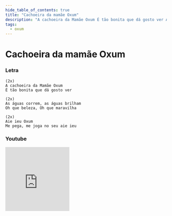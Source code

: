 ```yaml
---
hide_table_of_contents: true
title: "Cachoeira da mamãe Oxum"
description: "A cachoeira da Mamãe Oxum É tão bonita que dá gosto ver As águas correm, as águas brilham Oh que beleza, Oh que maravilha Aie ieu Oxum Me pega, me joga no seu aie ieu"
tags:
  - oxum
---
```


# Cachoeira da mamãe Oxum

### Letra

```text
(2x)
A cachoeira da Mamãe Oxum
É tão bonita que dá gosto ver

(2x)
As águas correm, as águas brilham
Oh que beleza, Oh que maravilha

(2x)
Aie ieu Oxum
Me pega, me joga no seu aie ieu
```

### Youtube

<iframe
  width="200"
  height="200"
  src="https://www.youtube.com/embed/AWPmUahuZsg"
  title="YouTube video player"
  frameborder="0"
  allow="accelerometer; autoplay; clipboard-write; encrypted-media; gyroscope; picture-in-picture; web-share"
  referrerpolicy="strict-origin-when-cross-origin"
  allowfullscreen
></iframe>